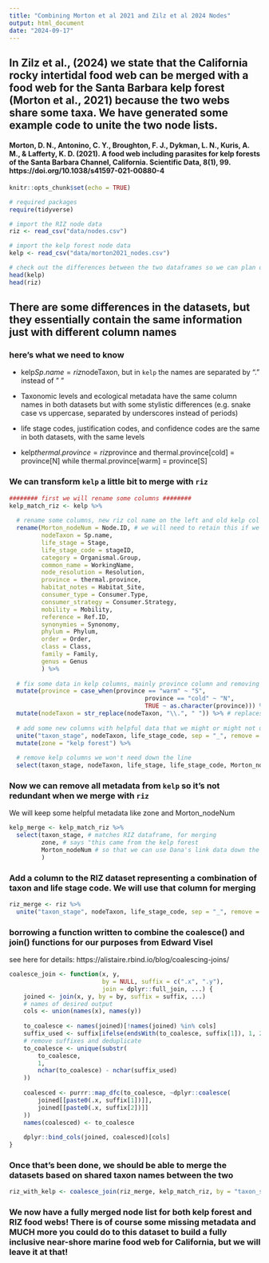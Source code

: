 ```yaml
---
title: "Combining Morton et al 2021 and Zilz et al 2024 Nodes"
output: html_document
date: "2024-09-17"
---
```


## In Zilz **et al**., (2024) we state that the California rocky intertidal food web can be merged with a food web for the Santa Barbara kelp forest (Morton **et al**., 2021) because the two webs share some taxa. We have generated some example code to unite the two node lists.

#### Morton, D. N., Antonino, C. Y., Broughton, F. J., Dykman, L. N., Kuris, A. M., & Lafferty, K. D. (2021). A food web including parasites for kelp forests of the Santa Barbara Channel, California. Scientific Data, 8(1), 99. https://doi.org/10.1038/s41597-021-00880-4


```r
knitr::opts_chunk$set(echo = TRUE)

# required packages
require(tidyverse)

# import the RIZ node data
riz <- read_csv("data/nodes.csv")

# import the kelp forest node data
kelp <- read_csv("data/morton2021_nodes.csv")

# check out the differences between the two dataframes so we can plan our approach
head(kelp)
head(riz)

```

## There are some differences in the datasets, but they essentially contain the same information just with different column names
### here's what we need to know
 - kelp$Sp.name = riz$nodeTaxon, but in `kelp` the names are separated by "." instead of " "

 - Taxonomic levels and ecological metadata have the same column names in both datasets but with some stylistic differences (e.g. snake case vs uppercase, separated by underscores instead of periods)
 
 - life stage codes, justification codes, and confidence codes are the same in both datasets, with the same levels
 
 - kelp$thermal.province = riz$province and thermal.province[cold] = province[N] while thermal.province[warm] = province[S]
 
### We can transform `kelp` a little bit to merge with `riz`
```r

######## first we will rename some columns ######## 
kelp_match_riz <- kelp %>% 
  
  # rename some columns, new riz col name on the left and old kelp col name on the right
  rename(Morton_nodeNum = Node.ID, # we will need to retain this if we want to use the Morton et al links with our new merged dataset
         nodeTaxon = Sp.name,
         life_stage = Stage,
         life_stage_code = stageID,
         category = Organismal.Group,
         common_name = WorkingName,
         node_resolution = Resolution,
         province = thermal.province,
         habitat_notes = Habitat_Site,
         consumer_type = Consumer.Type,
         consumer_strategy = Consumer.Strategy,
         mobility = Mobility,
         reference = Ref.ID,
         synonymies = Synonomy, 
         phylum = Phylum,
         order = Order, 
         class = Class, 
         family = Family,
         genus = Genus
         ) %>% 
  
  # fix some data in kelp columns, mainly province column and removing spaces in taxon column
  mutate(province = case_when(province == "warm" ~ "S",
                                      province == "cold" ~ "N",
                                      TRUE ~ as.character(province))) %>% 
  mutate(nodeTaxon = str_replace(nodeTaxon, "\\.", " ")) %>% # replaces the first period in each string with a space, leaving strings like "sp."
  
  # add some new columns with helpful data that we might or might not use
  unite("taxon_stage", nodeTaxon, life_stage_code, sep = "_", remove = FALSE) %>%  # creating a taxon + lifestage ID that we will use to merge after the next step
  mutate(zone = "kelp forest") %>% 
  
  # remove kelp columns we won't need down the line
  select(taxon_stage, nodeTaxon, life_stage, life_stage_code, Morton_nodeNum, common_name, category, province, habitat_notes, zone, consumer_type, consumer_strategy, mobility, node_resolution, phylum, order, class, family, genus, reference)

```

### Now we can remove all metadata from `kelp` so it's not redundant when we merge with `riz`
We will keep some helpful metadata like zone and Morton_nodeNum
```r

kelp_merge <- kelp_match_riz %>% 
  select(taxon_stage, # matches RIZ dataframe, for merging
         zone, # says "this came from the kelp forest
         Morton_nodeNum # so that we can use Dana's link data down the line
         )

```


### Add a column to the RIZ dataset representing a combination of taxon and life stage code. We will use that column for merging
```r

riz_merge <- riz %>% 
  unite("taxon_stage", nodeTaxon, life_stage_code, sep = "_", remove = FALSE) # creating the same taxon + lifestage ID that we will use to merge in the next step

```

### borrowing a function written to combine the coalesce() and join() functions for our purposes from Edward Visel
see here for details: https://alistaire.rbind.io/blog/coalescing-joins/
```r
coalesce_join <- function(x, y, 
                          by = NULL, suffix = c(".x", ".y"), 
                          join = dplyr::full_join, ...) {
    joined <- join(x, y, by = by, suffix = suffix, ...)
    # names of desired output
    cols <- union(names(x), names(y))
    
    to_coalesce <- names(joined)[!names(joined) %in% cols]
    suffix_used <- suffix[ifelse(endsWith(to_coalesce, suffix[1]), 1, 2)]
    # remove suffixes and deduplicate
    to_coalesce <- unique(substr(
        to_coalesce, 
        1, 
        nchar(to_coalesce) - nchar(suffix_used)
    ))
    
    coalesced <- purrr::map_dfc(to_coalesce, ~dplyr::coalesce(
        joined[[paste0(.x, suffix[1])]], 
        joined[[paste0(.x, suffix[2])]]
    ))
    names(coalesced) <- to_coalesce
    
    dplyr::bind_cols(joined, coalesced)[cols]
}
```

 
### Once that's been done, we should be able to merge the datasets based on shared taxon names between the two
```r

riz_with_kelp <- coalesce_join(riz_merge, kelp_match_riz, by = "taxon_stage")

```

### We now have a fully merged node list for both kelp forest and RIZ food webs! There is of course some missing metadata and MUCH more you could do to this dataset to build a fully inclusive near-shore marine food web for California, but we will leave it at that!
